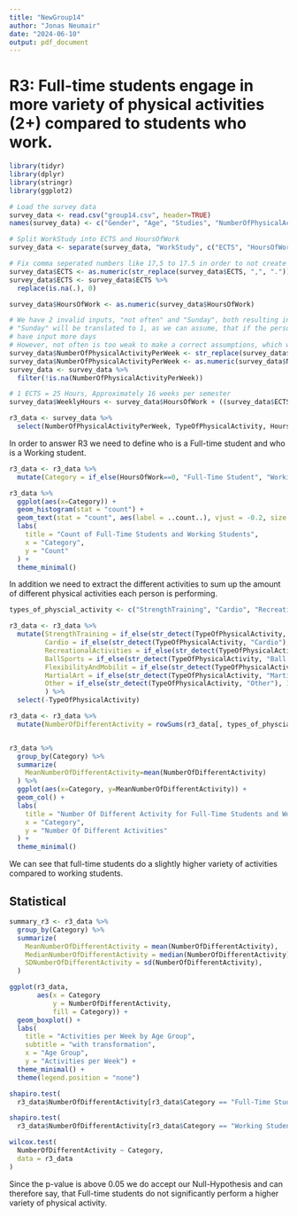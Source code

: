 ```yaml
---
title: "NewGroup14"
author: "Jonas Neumair"
date: "2024-06-10"
output: pdf_document
---
```



# R3: Full-time students engage in more variety of physical activities (2+) compared to students who work.


```r
library(tidyr)
library(dplyr)
library(stringr)
library(ggplot2)
```


```r
# Load the survey data
survey_data <- read.csv("group14.csv", header=TRUE)
names(survey_data) <- c("Gender", "Age", "Studies", "NumberOfPhysicalActivityPerWeek", "TypeOfPhysicalActivity", "WorkStudy")

# Split WorkStudy into ECTS and HoursOfWork
survey_data <- separate(survey_data, "WorkStudy", c("ECTS", "HoursOfWork"), sep=";")

# Fix comma seperated numbers like 17,5 to 17.5 in order to not create NA values
survey_data$ECTS <- as.numeric(str_replace(survey_data$ECTS, ",", "."))
survey_data$ECTS <- survey_data$ECTS %>%
  replace(is.na(.), 0)

survey_data$HoursOfWork <- as.numeric(survey_data$HoursOfWork)

# We have 2 invalid inputs, "not often" and "Sunday", both resulting in a NA
# "Sunday" will be translated to 1, as we can assume, that if the person did sports more than once a week, they would
# have input more days
# However, not often is too weak to make a correct assumptions, which we therefor delete the entry
survey_data$NumberOfPhysicalActivityPerWeek <- str_replace(survey_data$NumberOfPhysicalActivityPerWeek, "Sunday", "1")
survey_data$NumberOfPhysicalActivityPerWeek <- as.numeric(survey_data$NumberOfPhysicalActivityPerWeek)
survey_data <- survey_data %>%
  filter(!is.na(NumberOfPhysicalActivityPerWeek))

# 1 ECTS = 25 Hours, Approximately 16 weeks per semester
survey_data$WeeklyHours <- survey_data$HoursOfWork + ((survey_data$ECTS*25)/16)

r3_data <- survey_data %>%
  select(NumberOfPhysicalActivityPerWeek, TypeOfPhysicalActivity, HoursOfWork)
```
In order to answer R3 we need to define who is a Full-time student and who is a Working student.

```r
r3_data <- r3_data %>%
  mutate(Category = if_else(HoursOfWork==0, "Full-Time Student", "Working Student"))

r3_data %>%
  ggplot(aes(x=Category)) +
  geom_histogram(stat = "count") +
  geom_text(stat = "count", aes(label = ..count..), vjust = -0.2, size = 5) +
  labs(
    title = "Count of Full-Time Students and Working Students",
    x = "Category",
    y = "Count"
  ) +
  theme_minimal()

```
In addition we need to extract the different activities to sum up the amount of different physical activities each person is performing.

```r
types_of_physcial_activity <- c("StrengthTraining", "Cardio", "RecreationalActivities", "BallSports", "FlexibilityAndMobilit", "MartialArt", "Other")

r3_data <- r3_data %>%
  mutate(StrengthTraining = if_else(str_detect(TypeOfPhysicalActivity, "Strength Training"), 1, 0),
         Cardio = if_else(str_detect(TypeOfPhysicalActivity, "Cardio"), 1, 0),
         RecreationalActivities = if_else(str_detect(TypeOfPhysicalActivity, "Recreational Activities"), 1, 0),
         BallSports = if_else(str_detect(TypeOfPhysicalActivity, "Ball Sports"), 1, 0),
         FlexibilityAndMobilit = if_else(str_detect(TypeOfPhysicalActivity, "Flexibility and Mobilit"), 1, 0),
         MartialArt = if_else(str_detect(TypeOfPhysicalActivity, "Martial Art"), 1, 0),
         Other = if_else(str_detect(TypeOfPhysicalActivity, "Other"), 1, 0)
         ) %>%
  select(-TypeOfPhysicalActivity)

r3_data <- r3_data %>%
  mutate(NumberOfDifferentActivity = rowSums(r3_data[, types_of_physcial_activity]))


r3_data %>%
  group_by(Category) %>%
  summarize(
    MeanNumberOfDifferentActivity=mean(NumberOfDifferentActivity)
  ) %>%
  ggplot(aes(x=Category, y=MeanNumberOfDifferentActivity)) +
  geom_col() +
  labs(
    title = "Number Of Different Activity for Full-Time Students and Working Students",
    x = "Category",
    y = "Number Of Different Activities"
  ) +
  theme_minimal()
```
We can see that full-time students do a slightly higher variety of activities compared to working students.

## Statistical

```r
summary_r3 <- r3_data %>%
  group_by(Category) %>%
  summarize(
    MeanNumberOfDifferentActivity = mean(NumberOfDifferentActivity),
    MedianNumberOfDifferentActivity = median(NumberOfDifferentActivity),
    SDNumberOfDifferentActivity = sd(NumberOfDifferentActivity),
  )

ggplot(r3_data, 
       aes(x = Category 
           y = NumberOfDifferentActivity, 
           fill = Category)) +
  geom_boxplot() +
  labs(
    title = "Activities per Week by Age Group",
    subtitle = "with transformation",
    x = "Age Group", 
    y = "Activities per Week") +
  theme_minimal() +
  theme(legend.position = "none")
```
```r
shapiro.test(
  r3_data$NumberOfDifferentActivity[r3_data$Category == "Full-Time Student"])

shapiro.test(
  r3_data$NumberOfDifferentActivity[r3_data$Category == "Working Student"])
```

```r
wilcox.test(
  NumberOfDifferentActivity ~ Category, 
  data = r3_data
)
```
Since the p-value is above 0.05 we do accept our Null-Hypothesis and can therefore say, that Full-time students do not significantly perform a higher variety of physical activity.
